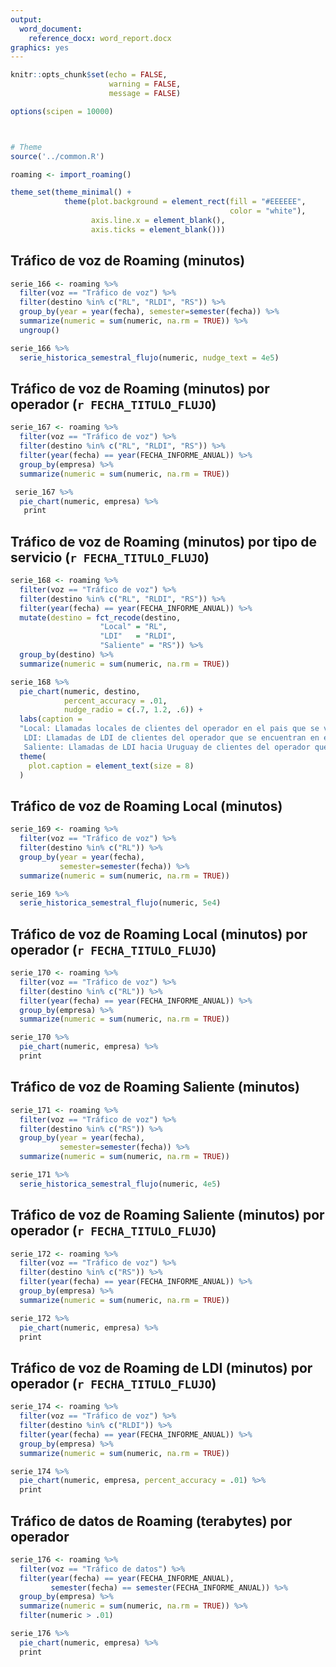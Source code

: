 ```yaml
---
output:
  word_document:
    reference_docx: word_report.docx
graphics: yes
---
```


```r
knitr::opts_chunk$set(echo = FALSE, 
                      warning = FALSE,
                      message = FALSE)

options(scipen = 10000)



# Theme
source('../common.R')

roaming <- import_roaming()

theme_set(theme_minimal() + 
            theme(plot.background = element_rect(fill = "#EEEEEE",
                                                 color = "white"),
                  axis.line.x = element_blank(),
                  axis.ticks = element_blank()))

```

## Tráfico de voz de Roaming (minutos)
```r
serie_166 <- roaming %>% 
  filter(voz == "Tráfico de voz") %>%
  filter(destino %in% c("RL", "RLDI", "RS")) %>% 
  group_by(year = year(fecha), semester=semester(fecha)) %>% 
  summarize(numeric = sum(numeric, na.rm = TRUE)) %>% 
  ungroup()

serie_166 %>% 
  serie_historica_semestral_flujo(numeric, nudge_text = 4e5)
```





## Tráfico de voz de Roaming (minutos) por operador (`r FECHA_TITULO_FLUJO`)
```r
serie_167 <- roaming %>% 
  filter(voz == "Tráfico de voz") %>%
  filter(destino %in% c("RL", "RLDI", "RS")) %>% 
  filter(year(fecha) == year(FECHA_INFORME_ANUAL)) %>% 
  group_by(empresa) %>% 
  summarize(numeric = sum(numeric, na.rm = TRUE))

 serie_167 %>% 
  pie_chart(numeric, empresa) %>% 
   print
```




## Tráfico de voz de Roaming (minutos) por tipo de servicio (`r FECHA_TITULO_FLUJO`)

```r
serie_168 <- roaming %>% 
  filter(voz == "Tráfico de voz") %>%
  filter(destino %in% c("RL", "RLDI", "RS")) %>% 
  filter(year(fecha) == year(FECHA_INFORME_ANUAL)) %>% 
  mutate(destino = fct_recode(destino, 
                    "Local" = "RL",
                    "LDI"   = "RLDI",
                    "Saliente" = "RS")) %>% 
  group_by(destino) %>% 
  summarize(numeric = sum(numeric, na.rm = TRUE))

serie_168 %>% 
  pie_chart(numeric, destino, 
            percent_accuracy = .01,
            nudge_radio = c(.7, 1.2, .6)) + 
  labs(caption = 
  "Local: Llamadas locales de clientes del operador en el pais que se visita.
   LDI: Llamadas de LDI de clientes del operador que se encuentran en el exterior.
   Saliente: Llamadas de LDI hacia Uruguay de clientes del operador que se encuentran en el exterior.") + 
  theme(
    plot.caption = element_text(size = 8)
  )
```




## Tráfico de voz de Roaming Local (minutos)

```r
serie_169 <- roaming %>% 
  filter(voz == "Tráfico de voz") %>%
  filter(destino %in% c("RL")) %>% 
  group_by(year = year(fecha), 
           semester=semester(fecha)) %>% 
  summarize(numeric = sum(numeric, na.rm = TRUE))

serie_169 %>% 
  serie_historica_semestral_flujo(numeric, 5e4)
```



## Tráfico de voz de Roaming Local (minutos) por operador (`r FECHA_TITULO_FLUJO`)

```r
serie_170 <- roaming %>% 
  filter(voz == "Tráfico de voz") %>%
  filter(destino %in% c("RL")) %>% 
  filter(year(fecha) == year(FECHA_INFORME_ANUAL)) %>% 
  group_by(empresa) %>% 
  summarize(numeric = sum(numeric, na.rm = TRUE))

serie_170 %>% 
  pie_chart(numeric, empresa) %>% 
  print
```




## Tráfico de voz de Roaming Saliente (minutos)

```r
serie_171 <- roaming %>% 
  filter(voz == "Tráfico de voz") %>%
  filter(destino %in% c("RS")) %>% 
  group_by(year = year(fecha), 
           semester=semester(fecha)) %>% 
  summarize(numeric = sum(numeric, na.rm = TRUE))

serie_171 %>% 
  serie_historica_semestral_flujo(numeric, 4e5)
```



## Tráfico de voz de Roaming Saliente (minutos) por operador (`r FECHA_TITULO_FLUJO`)

```r
serie_172 <- roaming %>% 
  filter(voz == "Tráfico de voz") %>%
  filter(destino %in% c("RS")) %>% 
  filter(year(fecha) == year(FECHA_INFORME_ANUAL)) %>% 
  group_by(empresa) %>% 
  summarize(numeric = sum(numeric, na.rm = TRUE))

serie_172 %>% 
  pie_chart(numeric, empresa) %>% 
  print
```



<!-- ## 170. Tráfico de voz de Roaming de LDI (minutos) -->

<!-- ```{r} -->
<!-- serie_173 <- roaming %>%  -->
<!--   filter(voz == "Tráfico de voz") %>% -->
<!--   filter(destino %in% c("RLDI")) %>%  -->
<!--   group_by(year = year(fecha),  -->
<!--            semester=semester(fecha)) %>%  -->
<!--   summarize(numeric = sum(numeric, na.rm = TRUE)) -->

<!-- serie_173 %>%  -->
<!--   serie_historica_semestral_flujo(numeric, nudge_text = .5e5) -->
<!-- ``` -->



## Tráfico de voz de Roaming de LDI (minutos) por operador (`r FECHA_TITULO_FLUJO`)

```r
serie_174 <- roaming %>% 
  filter(voz == "Tráfico de voz") %>%
  filter(destino %in% c("RLDI")) %>% 
  filter(year(fecha) == year(FECHA_INFORME_ANUAL)) %>% 
  group_by(empresa) %>% 
  summarize(numeric = sum(numeric, na.rm = TRUE))

serie_174 %>% 
  pie_chart(numeric, empresa, percent_accuracy = .01) %>% 
  print
```




<!-- ## 172. Tráfico de datos de Roaming (terabytes) -->
<!-- ```{r} -->
<!-- serie_175 <- tibble( -->
<!--     semester = c(1, 2, 1, 2), -->
<!--     year = c(2018, 2018, 2019, 2019), -->
<!--     numeric = c(67,	92,	141, 172) -->
<!--   ) -->

<!-- # serie_175 %>%  -->
<!-- #   serie_historica_semestral(numeric, nudge_text = 5) -->
<!-- ``` -->



## Tráfico de datos de Roaming (terabytes) por operador

```r
serie_176 <- roaming %>%
  filter(voz == "Tráfico de datos") %>%
  filter(year(fecha) == year(FECHA_INFORME_ANUAL),
         semester(fecha) == semester(FECHA_INFORME_ANUAL)) %>%
  group_by(empresa) %>%
  summarize(numeric = sum(numeric, na.rm = TRUE)) %>% 
  filter(numeric > .01)

serie_176 %>% 
  pie_chart(numeric, empresa) %>% 
  print
```


